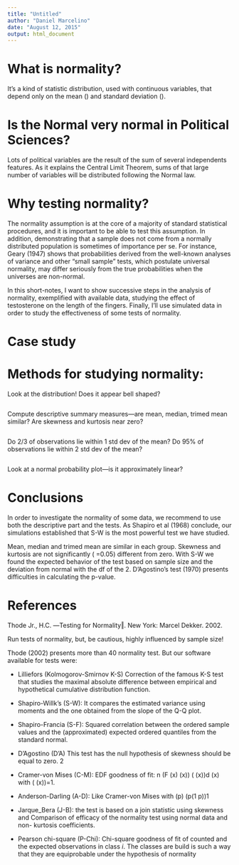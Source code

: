 ```yaml
---
title: "Untitled"
author: "Daniel Marcelino"
date: "August 12, 2015"
output: html_document
---
```


# What is normality?
It's a kind of statistic distribution, used with continuous variables, that depend only on the mean (\mu) and standard deviation (\sigma).

# Is the Normal very normal in Political Sciences?
Lots of political variables are the result of the sum of several independents features. As it explains the Central Limit Theorem, sums of that large number of variables will be distributed following the Normal law. 

# Why testing normality?
The normality assumption is at the core of a majority of standard statistical procedures, and it is important to be able to test this assumption. In addition, demonstrating that a sample does not come from a normally distributed population is sometimes of importance per se. For instance, Geary (1947) shows that probabilities derived from the well-known analyses of variance and other "small sample" tests, which postulate universal normality, may differ seriously from the true probabilities when the universes are non-normal.

In this short-notes, I want to show successive steps in the analysis of normality, exemplified with available data, studying the effect of testosterone on the length of
the fingers. Finally, I'll use simulated data in order to study the effectiveness of some tests of normality.

# Case study

# Methods for studying normality:

Look at the distribution! Does it appear bell shaped?

```r

```


Compute descriptive summary measures—are mean, median, trimed mean similar? 
Are skewness and kurtosis near zero?

```r

```


Do 2/3 of observations lie within 1 std dev of the mean? Do 95% of observations lie within 2 std dev of the mean?
```r

```

Look at a normal probability plot—is it approximately linear?



# Conclusions
In order to investigate the normality of some data, we recommend to use both the descriptive part and the tests.
As Shapiro et al (1968) conclude, our simulations established that S-W is the most powerful test we have studied.

Mean, median and trimed mean are similar in each group. Skewness and kurtosis are not significantly ( =0.05) different from zero.
With S-W we found the expected behavior of the test based on sample size and the deviation from normal with the df of the 2.
D’Agostino’s test (1970) presents difficulties in calculating the p-value.

# References
Thode Jr., H.C. ―Testing for Normality‖. New York: Marcel Dekker. 2002.




Run tests of normality, but, be cautious, highly influenced by sample size!

Thode (2002) presents more than 40 normality test. But our software available for tests were:

- Lilliefors (Kolmogorov-Smirnov K-S) Correction of the famous K-S test that studies the maximal absolute difference between empirical and hypothetical cumulative distribution function.

- Shapiro-Willk's (S-W): It compares the estimated variance using moments and the one obtained from the slope of the Q-Q plot.

- Shapiro-Francia (S-F): Squared correlation between the ordered sample values and the (approximated) expected ordered quantiles from the standard normal.

- D'Agostino (D'A) This test has the null hypothesis of skewness should be equal to zero.
2
- Cramer-von Mises (C-M): EDF goodness of fit: n (F (x) (x)) ( (x))d (x)
with ( (x))=1.

- Anderson-Darling (A-D): Like Cramer-von Mises with (p) (p(1 p))1

- Jarque_Bera (J-B): the test is based on a join statistic using skewness and
Comparison of efficacy of the normality test using normal data and non-
kurtosis coefficients.

- Pearson chi-square (P-Chi): Chi-square goodness of fit of counted and the
expected observations in class *i*. The classes are build is such a way that they are equiprobable under the hypothesis of normality
